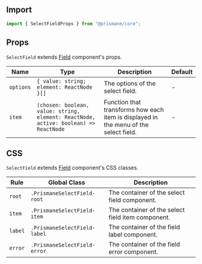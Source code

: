 ## Import

```js
import { SelectFieldProps } from "@prismane/core";
```

## Props

`SelectField` extends [Field](/docs/components-api/inputs/field-api) component's props.

| Name      | Type                                                                                 | Description                                                                          | Default |
| --------- | ------------------------------------------------------------------------------------ | ------------------------------------------------------------------------------------ | ------- |
| `options` | `{ value: string; element: ReactNode }[]`                                            | The options of the select field.                                                     | -       |
| `item`    | `(chosen: boolean, value: string, element: ReactNode, active: boolean) => ReactNode` | Function that transforms how each item is displayed in the menu of the select field. | -       |

## CSS

`SelectField` extends [Field](/docs/components-api/inputs/field-api) component's CSS classes.

| Rule    | Global Class                 | Description                                       |
| ------- | ---------------------------- | ------------------------------------------------- |
| `root`  | `.PrismaneSelectField-root`  | The container of the select field component.      |
| `item`  | `.PrismaneSelectField-item`  | The container of the select field item component. |
| `label` | `.PrismaneSelectField-label` | The container of the field label component.       |
| `error` | `.PrismaneSelectField-error` | The container of the field error component.       |
